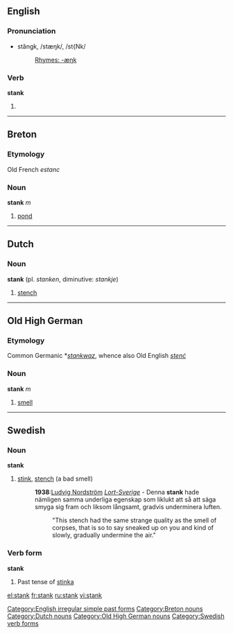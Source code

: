 ==English==

===Pronunciation===
*stăngk, /stæŋk/, /st{Nk/
*:[[Rhymes:English:-æŋk|Rhymes: -æŋk]]

===Verb===
'''stank'''
# {{simple past of|[[stink]]}}

[[Category:English irregular simple past forms]]

----

==Breton==
===Etymology===
Old French ''estanc''
===Noun===
'''stank''' ''m''

# [[pond]]

[[Category:Breton nouns]]

----

==Dutch==
===Noun===
'''stank''' {{m}} (pl. ''stanken'', diminutive: ''stankje'')

# [[stench]]

[[Category:Dutch nouns]]

----

==Old High German==
===Etymology===
Common Germanic *''[[stankwaz]]'', whence also Old English ''[[stenċ]]''
===Noun===
'''stank''' ''m''

# [[smell]]

[[Category:Old High German nouns]]

----

==Swedish==
===Noun===
{{sv-noun-reg-r-c|2=stanke}}
'''stank''' {{c}}

# [[stink]], [[stench]]  (a bad smell)
#:'''1938''':[[w:Ludvig Nordström|Ludvig Nordström]] [http://runeberg.org/lortsvrg/kap5p4.html ''Lort-Sverige''] - Denna '''stank''' hade nämligen samma underliga egenskap som liklukt att så att säga smyga sig fram och liksom långsamt, gradvis underminera luften.
#::"This stench had the same strange quality as the smell of corpses, that is so to say sneaked up on you and kind of slowly, gradually undermine the air."

===Verb form===
'''stank'''
# Past tense of [[stinka]]

[[Category:Swedish verb forms]]

[[el:stank]]
[[fr:stank]]
[[ru:stank]]
[[vi:stank]]
